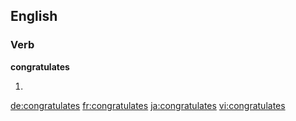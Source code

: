 
==English==

===Verb===
'''congratulates'''

# {{third-person singular of|congratulate}}

[[de:congratulates]]
[[fr:congratulates]]
[[ja:congratulates]]
[[vi:congratulates]]